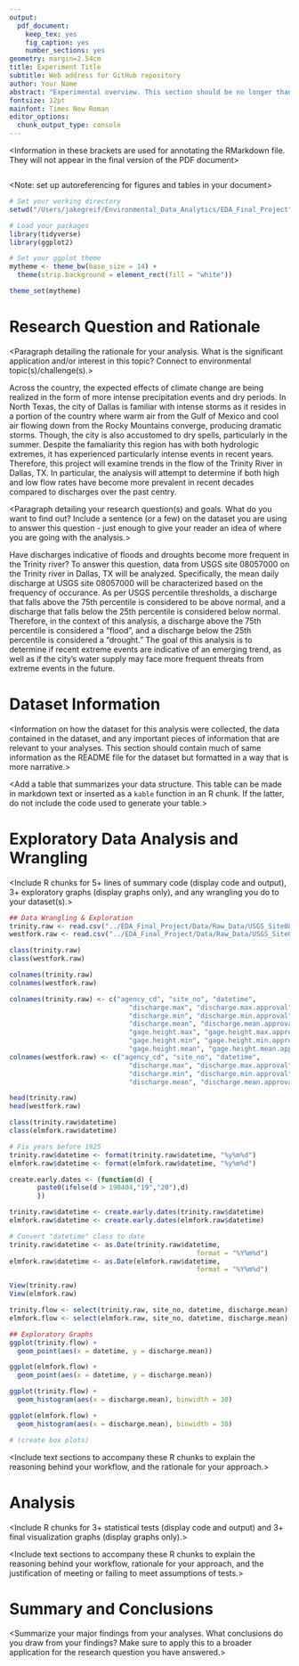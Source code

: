 ```yaml
---
output: 
  pdf_document:
    keep_tex: yes
    fig_caption: yes
    number_sections: yes
geometry: margin=2.54cm
title: Experiment Title
subtitle: Web address for GitHub repository
author: Your Name
abstract: "Experimental overview. This section should be no longer than 250 words."
fontsize: 12pt
mainfont: Times New Roman
editor_options: 
  chunk_output_type: console
---
```


<Information in these brackets are used for annotating the RMarkdown file. They will not appear in the final version of the PDF document>

\newpage
\tableofcontents 
\newpage
\listoftables 
\newpage
\listoffigures 
\newpage

<Setup the global options for the R chunks in your document>
```r

```

<Note: set up autoreferencing for figures and tables in your document>

```r
# Set your working directory
setwd("/Users/jakegreif/Environmental_Data_Analytics/EDA_Final_Project")

# Load your packages
library(tidyverse)
library(ggplot2)

# Set your ggplot theme
mytheme <- theme_bw(base_size = 14) +
  theme(strip.background = element_rect(fill = "white"))

theme_set(mytheme)
```


# Research Question and Rationale

<Paragraph detailing the rationale for your analysis. What is the significant application and/or interest in this topic? Connect to environmental topic(s)/challenge(s).>

Across the country, the expected effects of climate change are being realized in the form of more intense precipitation events and dry periods. In North Texas, the city of Dallas is familiar with intense storms as it resides in a portion of the country where warm air from the Gulf of Mexico and cool air flowing down from the Rocky Mountains converge, producing dramatic storms. Though, the city is also accustomed to dry spells, particularly in the summer. Despite the famaliarity this region has with both hydrologic extremes, it has experienced particularly intense events in recent years. Therefore, this project will examine trends in the flow of the Trinity River in Dallas, TX. In particular, the analysis will attempt to determine if both high and low flow rates have become more prevalent in recent decades compared to discharges over the past centry.

<Paragraph detailing your research question(s) and goals. What do you want to find out? Include a sentence (or a few) on the dataset you are using to answer this question - just enough to give your reader an idea of where you are going with the analysis.>

Have discharges indicative of floods and droughts become more frequent in the Trinity river? To answer this question, data from USGS site 08057000 on the Trinity river in Dallas, TX will be analyzed. Specifically, the mean daily discharge at USGS site 08057000 will be characterized based on the frequency of occurance. As per USGS percentile thresholds, a discharge that falls above the 75th percentile is considered to be above normal, and a discharge that falls below the 25th percentile is considered below normal. Therefore, in the context of this analysis, a discharge above the 75th percentile is considered a "flood", and a discharge below the 25th percentile is considered a "drought." The goal of this analysis is to determine if recent extreme events are indicative of an emerging trend, as well as if the city's water supply may face more frequent threats from extreme events in the future.
\newpage

# Dataset Information

<Information on how the dataset for this analysis were collected, the data contained in the dataset, and any important pieces of information that are relevant to your analyses. This section should contain much of same information as the README file for the dataset but formatted in a way that is more narrative.>



<Add a table that summarizes your data structure. This table can be made in markdown text or inserted as a `kable` function in an R chunk. If the latter, do not include the code used to generate your table.>

\newpage

# Exploratory Data Analysis and Wrangling

<Include R chunks for 5+ lines of summary code (display code and output), 3+ exploratory graphs (display graphs only), and any wrangling you do to your dataset(s).> 


```r
## Data Wrangling & Exploration
trinity.raw <- read.csv("../EDA_Final_Project/Data/Raw_Data/USGS_Site08057000_Flow_Raw.csv")
westfork.raw <- read.csv("../EDA_Final_Project/Data/Raw_Data/USGS_Site08049500_Flow_Raw.csv")

class(trinity.raw)
class(westfork.raw)

colnames(trinity.raw)
colnames(westfork.raw)

colnames(trinity.raw) <- c("agency_cd", "site_no", "datetime", 
                              "discharge.max", "discharge.max.approval", 
                              "discharge.min", "discharge.min.approval", 
                              "discharge.mean", "discharge.mean.approval", 
                              "gage.height.max", "gage.height.max.approval", 
                              "gage.height.min", "gage.height.min.approval", 
                              "gage.height.mean", "gage.height.mean.approval")
colnames(westfork.raw) <- c("agency_cd", "site_no", "datetime", 
                              "discharge.max", "discharge.max.approval", 
                              "discharge.min", "discharge.min.approval", 
                              "discharge.mean", "discharge.mean.approval")

head(trinity.raw)
head(westfork.raw)

class(trinity.raw$datetime)
class(elmfork.raw$datetime)

# Fix years before 1925
trinity.raw$datetime <- format(trinity.raw$datetime, "%y%m%d")
elmfork.raw$datetime <- format(elmfork.raw$datetime, "%y%m%d")

create.early.dates <- (function(d) {
       paste0(ifelse(d > 190404,"19","20"),d)
       })

trinity.raw$datetime <- create.early.dates(trinity.raw$datetime)
elmfork.raw$datetime <- create.early.dates(elmfork.raw$datetime)

# Convert "datetime" class to date
trinity.raw$datetime <- as.Date(trinity.raw$datetime, 
                                               format = "%Y%m%d")
elmfork.raw$datetime <- as.Date(elmfork.raw$datetime, 
                                               format = "%Y%m%d")

View(trinity.raw)
View(elmfork.raw)

trinity.flow <- select(trinity.raw, site_no, datetime, discharge.mean)
elmfork.flow <- select(elmfork.raw, site_no, datetime, discharge.mean)
```

```r
## Exploratory Graphs
ggplot(trinity.flow) +
  geom_point(aes(x = datetime, y = discharge.mean))

ggplot(elmfork.flow) +
  geom_point(aes(x = datetime, y = discharge.mean))

ggplot(trinity.flow) +
  geom_histogram(aes(x = discharge.mean), binwidth = 30)

ggplot(elmfork.flow) +
  geom_histogram(aes(x = discharge.mean), binwidth = 30)

# (create box plots)
```

<Include text sections to accompany these R chunks to explain the reasoning behind your workflow, and the rationale for your approach.>


\newpage

# Analysis
<Include R chunks for 3+ statistical tests (display code and output) and 3+ final visualization graphs (display graphs only).>

<Include text sections to accompany these R chunks to explain the reasoning behind your workflow, rationale for your approach, and the justification of meeting or failing to meet assumptions of tests.>


\newpage

# Summary and Conclusions
<Summarize your major findings from your analyses. What conclusions do you draw from your findings? Make sure to apply this to a broader application for the research question you have answered.>



